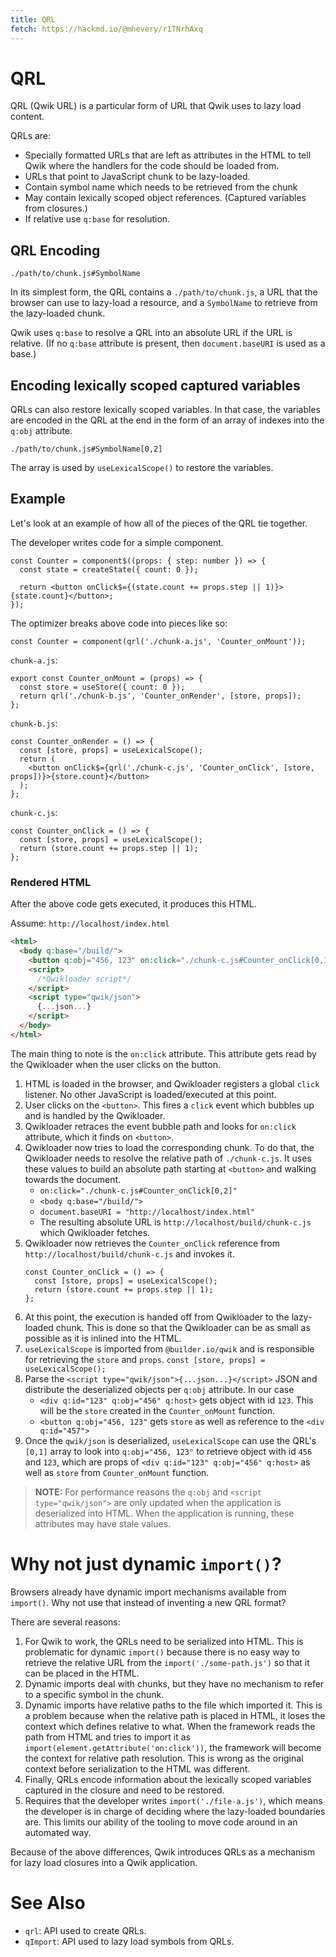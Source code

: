 ```yaml
---
title: QRL
fetch: https://hackmd.io/@mhevery/r1TNrhAxq
---
```


# QRL

QRL (Qwik URL) is a particular form of URL that Qwik uses to lazy load content.

QRLs are:

- Specially formatted URLs that are left as attributes in the HTML to tell Qwik where the handlers for the code should be loaded from.
- URLs that point to JavaScript chunk to be lazy-loaded.
- Contain symbol name which needs to be retrieved from the chunk
- May contain lexically scoped object references. (Captured variables from closures.)
- If relative use `q:base` for resolution.

## QRL Encoding

```
./path/to/chunk.js#SymbolName
```

In its simplest form, the QRL contains a `./path/to/chunk.js`, a URL that the browser can use to lazy-load a resource, and a `SymbolName` to retrieve from the lazy-loaded chunk.

Qwik uses `q:base` to resolve a QRL into an absolute URL if the URL is relative. (If no `q:base` attribute is present, then `document.baseURI` is used as a base.)

## Encoding lexically scoped captured variables

QRLs can also restore lexically scoped variables. In that case, the variables are encoded in the QRL at the end in the form of an array of indexes into the `q:obj` attribute.

```
./path/to/chunk.js#SymbolName[0,2]
```

The array is used by `useLexicalScope()` to restore the variables.

## Example

Let's look at an example of how all of the pieces of the QRL tie together.

The developer writes code for a simple component.

```tsx
const Counter = component$((props: { step: number }) => {
  const state = createState({ count: 0 });

  return <button onClick$={(state.count += props.step || 1)}>{state.count}</button>;
});
```

The optimizer breaks above code into pieces like so:

```tsx
const Counter = component(qrl('./chunk-a.js', 'Counter_onMount'));
```

`chunk-a.js`:

```tsx
export const Counter_onMount = (props) => {
  const store = useStore({ count: 0 });
  return qrl('./chunk-b.js', 'Counter_onRender', [store, props]);
};
```

`chunk-b.js`:

```tsx
const Counter_onRender = () => {
  const [store, props] = useLexicalScope();
  return (
    <button onClick$={qrl('./chunk-c.js', 'Counter_onClick', [store, props])}>{store.count}</button>
  );
};
```

`chunk-c.js`:

```tsx
const Counter_onClick = () => {
  const [store, props] = useLexicalScope();
  return (store.count += props.step || 1);
};
```

### Rendered HTML

After the above code gets executed, it produces this HTML.

Assume: `http://localhost/index.html`

```html
<html>
  <body q:base="/build/">
    <button q:obj="456, 123" on:click="./chunk-c.js#Counter_onClick[0,1]">0</button>
    <script>
      /*Qwikloader script*/
    </script>
    <script type="qwik/json">
      {...json...}
    </script>
  </body>
</html>
```

The main thing to note is the `on:click` attribute. This attribute gets read by the Qwikloader when the user clicks on the button.

1. HTML is loaded in the browser, and Qwikloader registers a global `click` listener. No other JavaScript is loaded/executed at this point.
2. User clicks on the `<button>`. This fires a `click` event which bubbles up and is handled by the Qwikloader.
3. Qwikloader retraces the event bubble path and looks for `on:click` attribute, which it finds on `<button>`.
4. Qwikloader now tries to load the corresponding chunk. To do that, the Qwikloader needs to resolve the relative path of `./chunk-c.js`. It uses these values to build an absolute path starting at `<button>` and walking towards the document.
   - `on:click="./chunk-c.js#Counter_onClick[0,2]"`
   - `<body q:base="/build/">`
   - `document.baseURI = "http://localhost/index.html"`
   - The resulting absolute URL is `http://localhost/build/chunk-c.js` which Qwikloader fetches.
5. Qwikloader now retrieves the `Counter_onClick` reference from `http://localhost/build/chunk-c.js` and invokes it.
   ```tsx
   const Counter_onClick = () => {
     const [store, props] = useLexicalScope();
     return (store.count += props.step || 1);
   };
   ```
6. At this point, the execution is handed off from Qwikloader to the lazy-loaded chunk. This is done so that the Qwikloader can be as small as possible as it is inlined into the HTML.
7. `useLexicalScope` is imported from `@builder.io/qwik` and is responsible for retrieving the `store` and `props`.
   `const [store, props] = useLexicalScope();`
8. Parse the `<script type="qwik/json">{...json...}</script>` JSON and distribute the deserialized objects per `q:obj` attribute. In our case
   - `<div q:id="123" q:obj="456" q:host>` gets object with id `123`. This will be the `store` created in the `Counter_onMount` function.
   - `<button q:obj="456, 123"` gets `store` as well as reference to the `<div q:id="457">`
9. Once the `qwik/json` is deserialized, `useLexicalScope` can use the QRL's `[0,1]` array to look into `q:obj="456, 123"` to retrieve object with id `456` and `123`, which are props of `<div q:id="123" q:obj="456" q:host>` as well as `store` from `Counter_onMount` function.

> **NOTE:** For performance reasons the `q:obj` and `<script type="qwik/json">` are only updated when the application is deserialized into HTML. When the application is running, these attributes may have stale values.

# Why not just dynamic `import()`?

Browsers already have dynamic import mechanisms available from `import()`. Why not use that instead of inventing a new QRL format?

There are several reasons:

1. For Qwik to work, the QRLs need to be serialized into HTML. This is problematic for dynamic `import()` because there is no easy way to retrieve the relative URL from the `import('./some-path.js')` so that it can be placed in the HTML.
2. Dynamic imports deal with chunks, but they have no mechanism to refer to a specific symbol in the chunk.
3. Dynamic imports have relative paths to the file which imported it. This is a problem because when the relative path is placed in HTML, it loses the context which defines relative to what. When the framework reads the path from HTML and tries to import it as `import(element.getAttribute('on:click'))`, the framework will become the context for relative path resolution. This is wrong as the original context before serialization to the HTML was different.
4. Finally, QRLs encode information about the lexically scoped variables captured in the closure and need to be restored.
5. Requires that the developer writes `import('./file-a.js')`, which means the developer is in charge of deciding where the lazy-loaded boundaries are. This limits our ability of the tooling to move code around in an automated way.


Because of the above differences, Qwik introduces QRLs as a mechanism for lazy load closures into a Qwik application.

# See Also

- `qrl`: API used to create QRLs.
- `qImport`: API used to lazy load symbols from QRLs.
